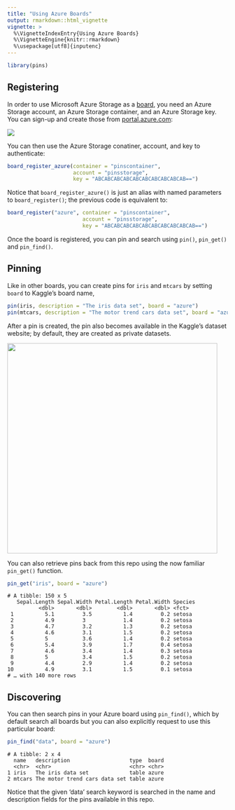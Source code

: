 ```yaml
---
title: "Using Azure Boards"
output: rmarkdown::html_vignette
vignette: >
  %\VignetteIndexEntry{Using Azure Boards}
  %\VignetteEngine{knitr::rmarkdown}
  %\usepackage[utf8]{inputenc}
---
```


```r
library(pins)
```

## Registering

In order to use Microsoft Azure Storage as a [board](boards-understanding.html), you need an Azure Storage account, an Azure Storage container, and an Azure Storage key. You can sign-up and create those from [portal.azure.com](https://portal.azure.com):

![](images/boards-azure-create-storage.png)

You can then use the Azure Storage conatiner, account, and key to authenticate:

```r
board_register_azure(container = "pinscontainer",
                     account = "pinsstorage",
                     key = "ABCABCABCABCABCABCABCABCABCAB==")
```

Notice that `board_register_azure()` is just an alias with named parameters to `board_register()`; the previous code is equivalent to:

```r
board_register("azure", container = "pinscontainer",
                        account = "pinsstorage",
                        key = "ABCABCABCABCABCABCABCABCABCAB==")
```

Once the board is registered, you can pin and search using `pin()`, `pin_get()` and `pin_find()`.

## Pinning

Like in other boards, you can create pins for `iris` and `mtcars` by setting `board` to Kaggle's board name,

```r
pin(iris, description = "The iris data set", board = "azure")
pin(mtcars, description = "The motor trend cars data set", board = "azure")
```

After a pin is created, the pin also becomes available in the Kaggle's dataset website; by default, they are created as private datasets.

![](images/boards-azure-storage-pin.png){width=480px}

You can also retrieve pins back from this repo using the now familiar `pin_get()` function. 

```r
pin_get("iris", board = "azure")
```
```
# A tibble: 150 x 5
   Sepal.Length Sepal.Width Petal.Length Petal.Width Species
          <dbl>       <dbl>        <dbl>       <dbl> <fct>  
 1          5.1         3.5          1.4         0.2 setosa 
 2          4.9         3            1.4         0.2 setosa 
 3          4.7         3.2          1.3         0.2 setosa 
 4          4.6         3.1          1.5         0.2 setosa 
 5          5           3.6          1.4         0.2 setosa 
 6          5.4         3.9          1.7         0.4 setosa 
 7          4.6         3.4          1.4         0.3 setosa 
 8          5           3.4          1.5         0.2 setosa 
 9          4.4         2.9          1.4         0.2 setosa 
10          4.9         3.1          1.5         0.1 setosa 
# … with 140 more rows
```

## Discovering

You can then search pins in your Azure board using `pin_find()`, which by default search all boards but you can also explicitly request to use this particular board:

```r
pin_find("data", board = "azure")
```
```
# A tibble: 2 x 4
  name   description                   type  board
  <chr>  <chr>                         <chr> <chr>
1 iris   The iris data set             table azure
2 mtcars The motor trend cars data set table azure
```

Notice that the given 'data' search keyword is searched in the name and description fields for the pins available in this repo.
